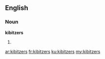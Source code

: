 ==English==

===Noun===
'''kibitzers'''

# {{plural of|[[kibitzer]]}}

[[ar:kibitzers]]
[[fr:kibitzers]]
[[ku:kibitzers]]
[[my:kibitzers]]
